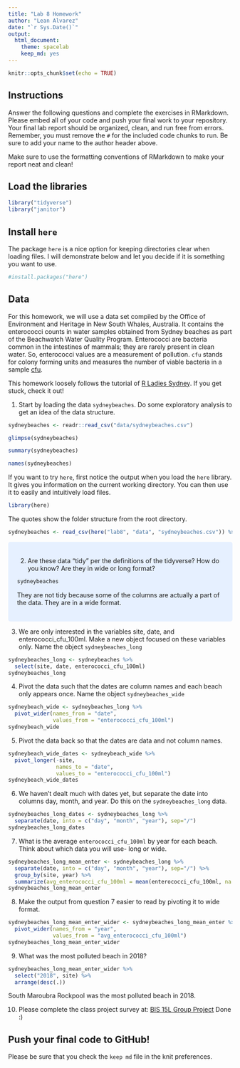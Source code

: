 ```yaml
---
title: "Lab 8 Homework"
author: "Lean Alvarez"
date: "`r Sys.Date()`"
output:
  html_document: 
    theme: spacelab
    keep_md: yes
---
```


```r
knitr::opts_chunk$set(echo = TRUE)
```

## Instructions
Answer the following questions and complete the exercises in RMarkdown. Please embed all of your code and push your final work to your repository. Your final lab report should be organized, clean, and run free from errors. Remember, you must remove the `#` for the included code chunks to run. Be sure to add your name to the author header above.  

Make sure to use the formatting conventions of RMarkdown to make your report neat and clean!  

## Load the libraries
```r
library("tidyverse")
library("janitor")
``` 

## Install `here`
The package `here` is a nice option for keeping directories clear when loading files. I will demonstrate below and let you decide if it is something you want to use.  
```r
#install.packages("here")
```

## Data
For this homework, we will use a data set compiled by the Office of Environment and Heritage in New South Whales, Australia. It contains the enterococci counts in water samples obtained from Sydney beaches as part of the Beachwatch Water Quality Program. Enterococci are bacteria common in the intestines of mammals; they are rarely present in clean water. So, enterococci values are a measurement of pollution. `cfu` stands for colony forming units and measures the number of viable bacteria in a sample [cfu](https://en.wikipedia.org/wiki/Colony-forming_unit).   

This homework loosely follows the tutorial of [R Ladies Sydney](https://rladiessydney.org/). If you get stuck, check it out!  

1. Start by loading the data `sydneybeaches`. Do some exploratory analysis to get an idea of the data structure.
```r
sydneybeaches <- readr::read_csv("data/sydneybeaches.csv")
```
```r
glimpse(sydneybeaches)
```

```r
summary(sydneybeaches)
```

```r
names(sydneybeaches)
```

If you want to try `here`, first notice the output when you load the `here` library. It gives you information on the current working directory. You can then use it to easily and intuitively load files.
```r
library(here)
```


The quotes show the folder structure from the root directory.
```r
sydneybeaches <- read_csv(here("lab8", "data", "sydneybeaches.csv")) %>% janitor::clean_names()
```

<style>
div.blue { background-color:#e6f0ff; border-radius: 5px; padding: 20px;}
</style>
<div class = "blue">

2. Are these data "tidy" per the definitions of the tidyverse? How do you know? Are they in wide or long format?
```r
sydneybeaches
```
They are not tidy because some of the columns are actually a part of the data. They are in a wide format.

</div>

3. We are only interested in the variables site, date, and enterococci_cfu_100ml. Make a new object focused on these variables only. Name the object `sydneybeaches_long`
```r
sydneybeaches_long <- sydneybeaches %>% 
  select(site, date, enterococci_cfu_100ml)
sydneybeaches_long
```



4. Pivot the data such that the dates are column names and each beach only appears once. Name the object `sydneybeaches_wide`
```r
sydneybeach_wide <- sydneybeaches_long %>%
  pivot_wider(names_from = "date",
              values_from = "enterococci_cfu_100ml")
sydneybeach_wide
```


5. Pivot the data back so that the dates are data and not column names.
```r
sydneybeach_wide_dates <- sydneybeach_wide %>% 
  pivot_longer(-site,
               names_to = "date",
               values_to = "enterococci_cfu_100ml")
sydneybeach_wide_dates
```


6. We haven't dealt much with dates yet, but separate the date into columns day, month, and year. Do this on the `sydneybeaches_long` data.
```r
sydneybeaches_long_dates <- sydneybeaches_long %>% 
  separate(date, into = c("day", "month", "year"), sep="/")
sydneybeaches_long_dates
```


7. What is the average `enterococci_cfu_100ml` by year for each beach. Think about which data you will use- long or wide.
```r
sydneybeaches_long_mean_enter <- sydneybeaches_long %>%
  separate(date, into = c("day", "month", "year"), sep="/") %>% 
  group_by(site, year) %>% 
  summarize(avg_enterococci_cfu_100ml = mean(enterococci_cfu_100ml, na.rm = T))
sydneybeaches_long_mean_enter
```


8. Make the output from question 7 easier to read by pivoting it to wide format.
```r
sydneybeaches_long_mean_enter_wider <- sydneybeaches_long_mean_enter %>% 
  pivot_wider(names_from = "year",
              values_from = "avg_enterococci_cfu_100ml")
sydneybeaches_long_mean_enter_wider 
```


9. What was the most polluted beach in 2018?
```r
sydneybeaches_long_mean_enter_wider %>% 
  select("2018", site) %>% 
  arrange(desc(.))
```
South Maroubra Rockpool was the most polluted beach in 2018.

10. Please complete the class project survey at: [BIS 15L Group Project](https://forms.gle/H2j69Z3ZtbLH3efW6)
Done :)

## Push your final code to GitHub!
Please be sure that you check the `keep md` file in the knit preferences.   